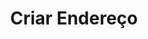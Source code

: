 ---
title: "Criar Endereço"
api: "POST https://regis.app.byefive.com.br/rest/addresses"
description: "Cria um novo endereço no sistema"
---